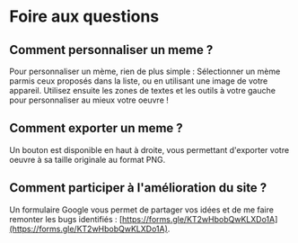# Foire aux questions

## Comment personnaliser un meme ?

Pour personnaliser un mème, rien de plus simple : Sélectionner un mème parmis ceux proposés dans la liste, ou en utilisant une image de votre appareil. Utilisez ensuite les zones de textes et les outils à votre gauche pour personnaliser au mieux votre oeuvre !

## Comment exporter un meme ?

Un bouton est disponible en haut à droite, vous permettant d'exporter votre oeuvre à sa taille originale au format PNG.

## Comment participer à l'amélioration du site ?

Un formulaire Google vous permet de partager vos idées et de me faire remonter les bugs identifiés : [https://forms.gle/KT2wHbobQwKLXDo1A](https://forms.gle/KT2wHbobQwKLXDo1A).